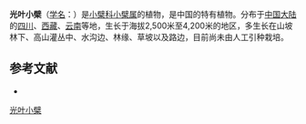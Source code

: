 {{Speciesbox
| name = 光叶小檗
| status = 
| status_system = 
| image =
| genus = Berberis
| species = lecomtei
| authority = Schneid.
}}

'''光叶小檗'''（[[学名|学名]]：{{lang|la|''Berberis lecomtei''}}）是[[小檗科|小檗科]][[小檗属|小檗属]]的植物，是中国的特有植物。分布于[[中国大陆|中国大陆]]的[[四川|四川]]、[[西藏|西藏]]、[[云南|云南]]等地，生长于海拔2,500米至4,200米的地区，多生长在山坡林下、高山灌丛中、水沟边、林缘、草坡以及路边，目前尚未由人工引种栽培。

== 参考文献 ==
<div class="references-small">
* {{cite web| url =http://www.bioinfo.cn/db05/KmzwSpecies.php?action=view&id=1821| title =光叶小檗| work =《中国高等植物数据库全库》| publisher =中国科学院微生物研究所| author =昆明植物研究所| accessdate =2009-02-22| deadurl =yes| archiveurl =https://web.archive.org/web/20160305010414/http://www.bioinfo.cn/db05/KmzwSpecies.php?action=view&id=1821| archivedate =2016-03-05}}
</div>
{{Taxonbar|from=Q10890126}}

[[Category:小檗属|光叶小檗]]


{{植物小作品}}